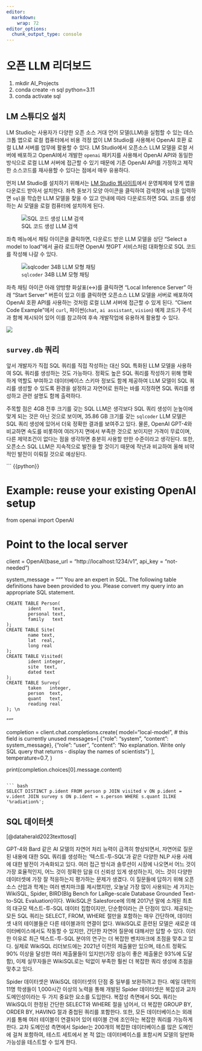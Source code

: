 ```yaml
---
editor: 
  markdown: 
    wrap: 72
editor_options: 
  chunk_output_type: console
---
```


# 오픈 LLM 리더보드


1. mkdir AI_Projects
1. conda create -n sql python=3.11
1. conda activate sql



## LM 스튜디오 설치

LM Studio는 사용자가 다양한 오픈 소스 거대 언어 모델(LLM)을 실험할 수 있는 데스크톱 앱으로 로컬 컴퓨터에서 비용 걱정 없이 LM Studio를 사용해서 OpenAI 호환 로컬 LLM 서버를 업무에 활용할 수 있다. LM Studio에서 오픈소스 LLM 모델을 로컬 서버에 배포하고 OpenAI에서 개발한 `openai` 패키지를 사용해서 OpenAI API와 동일한 방식으로 로컬 LLM 서버에 접근할 수 있기 때문에 기존 OpenAI API를 가정하고 제작한 소스코드를 재사용할 수 있다는 점에서 매우 유용하다.

먼저 LM Studio를 설치하기 위해서는 [LM Studio 웹사이트](https://lmstudio.ai/)에서 운영체제에 맞게 앱을 다운로드 받아서 설치한다. 좌측 돋보기 모양 아이콘을 클릭하여 검색창에 `sql`을 입력하면 `sql`을 학습한 LLM 모델을 찾을 수 있고 안내에 따라 다운로드하면 SQL 코드를 생성하는 AI 모델을 로컬 컴퓨터에 설치하게 된다.

![SQL 코드 생성 LLM 검색](images/llm_studio_sql.jpg){#fig:llm_studio_sql}


좌측 메뉴에서 채팅 아이콘을 클릭하면, 다운로드 받은 LLM 모델을 상단 "Select a model to load"에서 골라 로드하면 OpenAI 챗GPT 서비스처럼 대화형으로 SQL 코드를 작성해 나갈 수 있다.

![`sqlcoder` 34B LLM 모형 채팅](images/llm_sqlcoder_chat.jpg){#fig:llm_sqlcoder_chat}

좌측 채팅 아이콘 아래 양방향 화살표(&harr;)를 클릭하면 "Local Inference Server" 아래 "Start Server" 버튼이 있고 이를 클릭하면 오픈소스 LLM 모델을 서버로 배포하여 OpenAI 호환 API를 사용하는 것처럼 로컬 LLM 서버에 접근할 수 있게 된다. "Client Code Example"에서 `curl`, 파이썬(`chat`, `ai assistant`, `vision`) 예제 코드가 주석과 함께 제시되어 있어 이를 참고하여 후속 개발작업에 유용하게 활용할 수 있다.


![](images/llm_studio_code.jpg)

## `survey.db` 쿼리

앞서 개발자가 직접 SQL 쿼리를 직접 작성하는 대신 SQL 특화된 LLM 모델을 사용하여 SQL 쿼리를 생성하는 것도 가능하다. 정확도 높은 SQL 쿼리를 작성하기 위해 명확하게 역할도 부여하고 데이터베이스 스키마 정보도 함께 제공하여 LLM 모델이 SQL 쿼리를 생성할 수 있도록 환경을 설정하고 자연어로 원하는 바를 지정하면 SQL 쿼리를 생성하고 관련 설명도 함께 출력하다. 

주목할 점은 4GB 전후 크기를 갖는 SQL LLM은 생각보다 SQL 쿼리 생성이 눈높이에 맞게 되는 것은 아닌 것으로 보이며, 35.86 GB 크기를 갖는 `sqlcoder` LLM 모델은 SQL 쿼리 생성에 있어서 더욱 정확한 결과를 보여주고 있다. 물론, OpenAI GPT-4와 비교하면 속도를 비롯하여 여러가지 면에서 부족한 것으로 보이지만 가격이 무료이며, 다른 제약조건이 없다는 점을 생각하면 충분히 사용할 만한 수준이라고 생각된다. 또한, 오픈소스 SQL LLM은 지속적으로 발전을 할 것이기 때문에 작년과 비교하여 올해 비약적인 발전이 이뤄질 것으로 예상된다.


``` {{python}}

# Example: reuse your existing OpenAI setup
from openai import OpenAI

# Point to the local server
client = OpenAI(base_url = "http://localhost:1234/v1", 
                api_key  = "not-needed")

system_message = """
You are an expert in SQL. The following table definitions have been provided to you. Please convert my query into an appropriate SQL statement. \n
    
    CREATE TABLE Person(
            ident    text,
            personal text,
            family   text
    );
    CREATE TABLE Site(
            name text,
            lat  real,
            long real
    );
    CREATE TABLE Visited(
            ident integer,
            site  text,
            dated text
    );
    CREATE TABLE Survey(
            taken   integer,
            person  text,
            quant   text,
            reading real
    ); \n
"""    

completion = client.chat.completions.create(
  model="local-model", # this field is currently unused
  messages=[
    {"role": "system", 
    "content": system_message},
    {"role": "user", 
    "content": "No explanation. Write only SQL query that returns - display the names of scientists"}
  ],
  temperature=0.7,
)

print(completion.choices[0].message.content)
```

``` bash
SELECT DISTINCT p.ident FROM person p JOIN visited v ON p.ident = v.ident JOIN survey s ON p.ident = s.person WHERE s.quant ILIKE '%radiation%';
```

## SQL 데이터셋

[@dataherald2023texttosql]

GPT-4와 Bard 같은 AI 모델의 자연어 처리 능력이 급격히 향상되면서,
자연어로 질문된 내용에 대한 SQL 쿼리를 생성하는 '텍스트-투-SQL'과 같은
다양한 NLP 사용 사례에 대한 발전이 가속화되고 있다. 여러 접근 방식과
솔루션이 시장에 나오면서 어느 것이 가장 효율적인지, 어느 것이 정확한
답을 더 신뢰성 있게 생성하는지, 어느 것이 다양한 데이터셋에 가장 잘
적응하는지 평가하는 문제가 생겼다. 이 질문들에 답하기 위해 오픈소스
산업과 학계는 여러 벤치마크를 제시했지만, 오늘날 가장 많이 사용되는 세
가지는 WikiSQL, Spider, BIRD(BIg Bench for LaRge-scale Database Grounded
Text-to-SQL Evaluation)이다. WikiSQL은 Salesforce에 의해 2017년 말에
소개된 최초의 대규모 텍스트-투-SQL 데이터 집합이지만, 단순함이라는 큰
단점이 있다. 제공되는 모든 SQL 쿼리는 SELECT, FROM, WHERE 절만을
포함하는 매우 간단하며, 데이터셋 내의 테이블들은 다른 테이블과의 연결이
없다. WikiSQL로 훈련된 모델은 새로운 데이터베이스에서도 작동할 수
있지만, 간단한 자연어 질문에 대해서만 답할 수 있다. 이러한 이유로 최근
텍스트-투-SQL 분야의 연구는 더 복잡한 벤치마크에 초점을 맞추고 있다.
실제로 WikiSQL 리더보드에는 2021년 이전의 제출물만 있으며, 테스트 정확도
90% 이상을 달성한 여러 제출물들이 있지만(가장 성능이 좋은 제출물은 93%에
도달함), 이제 실무자들은 WikiSQL로는 턱없이 부족한 훨씬 더 복잡한 쿼리
생성에 초점을 맞추고 있다.

Spider 데이터셋은 WikiSQL 데이터셋의 단점 중 일부를 보완하려고 한다.
예일 대학의 11명 학생들이 1,000시간 이상의 노력을 통해 개발된 Spider
데이터셋은 복잡성과 교차 도메인성이라는 두 가지 중요한 요소를 도입한다.
복잡성 측면에서 SQL 쿼리는 WikiSQL이 한정된 간단한 SELECT와 WHERE 절을
넘어서, 더 복잡한 GROUP BY, ORDER BY, HAVING 절과 중첩된 쿼리를
포함한다. 또한, 모든 데이터베이스는 외래 키를 통해 여러 테이블이
연결되어 있어 테이블 간에 조인하는 복잡한 쿼리를 가능하게 한다. 교차
도메인성 측면에서 Spider는 200개의 복잡한 데이터베이스를 많은 도메인에
걸쳐 포함하여, 테스트 세트에서 본 적 없는 데이터베이스를 포함시켜 모델의
일반화 가능성을 테스트할 수 있게 한다. 

